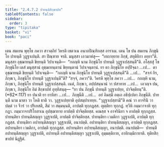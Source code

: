 ```yaml
---
title: "2.4.7.2 ปายนฺติสิกฺขาปท"
tableOfContents: false
sidebar:
  order: 3
type: "tipitaka"
basket: "vi"
book: "paci"
---
```



<DynamicBreadcrumb />

<Division number="1072" book="paci">

<Paragraph number="3191" book="paci">
เตน สมเยน พุทฺโธ ภควา สาวตฺถิยํ วิหรติ เชตวเน อนาถปิณฺฑิกสฺส อาราเม. เตน โข ปน สมเยน ภิกฺขุนิโย ปายนฺตึ วุฏฺฐาเปนฺติ. สา ปิณฺฑาย จรติ. มนุสฺสา เอวมาหํสุ—  “เทถายฺยาย ภิกฺขํ, สทุติยิกา อยฺยา”ติ. มนุสฺสา อุชฺฌายนฺติ ขิยฺยนฺติ วิปาเจนฺติ—  “กถญฺหิ นาม ภิกฺขุนิโย ปายนฺตึ วุฏฺฐาเปสฺสนฺตี”ติ.
</Paragraph>

<Paragraph number="3192" book="paci">
อโสฺสสุํ โข ภิกฺขุนิโย เตสํ มนุสฺสานํ อุชฺฌายนฺตานํ ขิยฺยนฺตานํ วิปาเจนฺตานํ. ยา ตา ภิกฺขุนิโย อปฺปิจฺฉา …เป…  ตา อุชฺฌายนฺติ ขิยฺยนฺติ วิปาเจนฺติ—  “กถญฺหิ นาม ภิกฺขุนิโย ปายนฺตึ วุฏฺฐาเปสฺสนฺตี”ติ …เป…  “สจฺจํ กิร, ภิกฺขเว, ภิกฺขุนิโย ปายนฺตึ วุฏฺฐาเปนฺตี”ติ? “สจฺจํ, ภควา”ติ. วิครหิ พุทฺโธ ภควา …เป…  กถญฺหิ นาม, ภิกฺขเว, ภิกฺขุนิโย ปายนฺตึ วุฏฺฐาเปสฺสนฺติ. เนตํ, ภิกฺขเว, อปฺปสนฺนานํ วา ปสาทาย …เป…  เอวญฺจ ปน, ภิกฺขเว, ภิกฺขุนิโย อิมํ สิกฺขาปทํ อุทฺทิสนฺตุ—
</Paragraph>

</Division>
<Division number="1073" book="paci">

<Paragraph number="3193" book="paci">
<Emphasis>“ยา ปน ภิกฺขุนี ปายนฺตึ วุฏฺฐาเปยฺย, ปาจิตฺติยนฺ”</Emphasis>ติ. (*62*:<Emphasis>117</Emphasis>)
</Paragraph>

</Division>
<Division number="1074" book="paci">

<Paragraph number="3194" book="paci">
<Emphasis>ยา ปนา</Emphasis>ติ ยา ยาทิสา …เป…  <Emphasis>ภิกฺขุนี</Emphasis>ติ …เป…  อยํ อิมสฺมึ อตฺเถ อธิปฺเปตา ภิกฺขุนีติ.
</Paragraph>

<Paragraph number="3195" book="paci">
<Emphasis>ปายนฺตี</Emphasis> นาม มาตา วา โหติ ธาติ วา.
</Paragraph>

<Paragraph number="3196" book="paci">
<Emphasis>วุฏฺฐาเปยฺยา</Emphasis>ติ อุปสมฺปาเทยฺย.
</Paragraph>

<Paragraph number="3197" book="paci">
“วุฏฺฐาเปสฺสามี”ติ คณํ วา อาจรินึ วา ปตฺตํ วา จีวรํ วา ปริเยสติ, สีมํ วา สมฺมนฺนติ, อาปตฺติ ทุกฺกฏสฺส. ญตฺติยา ทุกฺกฏํ. ทฺวีหิ กมฺมวาจาหิ ทุกฺกฏา. กมฺมวาจาปริโยสาเน อุปชฺฌายาย อาปตฺติ ปาจิตฺติยสฺส. คณสฺส จ อาจรินิยา จ อาปตฺติ ทุกฺกฏสฺส.
</Paragraph>

</Division>
<Division number="1075" book="paci">

<Paragraph number="3198" book="paci">
ปายนฺติยา ปายนฺติสญฺญา วุฏฺฐาเปติ, อาปตฺติ ปาจิตฺติยสฺส. ปายนฺติยา เวมติกา วุฏฺฐาเปติ, อาปตฺติ ทุกฺกฏสฺส. ปายนฺติยา อปายนฺติสญฺญา วุฏฺฐาเปติ, อนาปตฺติ. อปายนฺติยา ปายนฺติสญฺญา, อาปตฺติ ทุกฺกฏสฺส. อปายนฺติยา เวมติกา, อาปตฺติ ทุกฺกฏสฺส. อปายนฺติยา อปายนฺติสญฺญา, อนาปตฺติ.
</Paragraph>

</Division>
<Division number="1076" book="paci">

<Paragraph number="3199" book="paci">
อนาปตฺติ—  ปายนฺตึ อปายนฺติสญฺญา วุฏฺฐาเปติ, อปายนฺตึ อปายนฺติสญฺญา วุฏฺฐาเปติ, อุมฺมตฺติกาย, อาทิกมฺมิกายาติ.

</Paragraph>
</Division>

<Paragraph number="3200" type="center" book="paci">
ทุติยสิกฺขาปทํ นิฏฺฐิตํ.
</Paragraph>